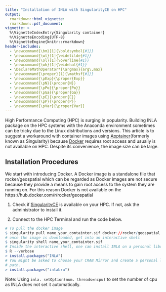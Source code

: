 ```yaml
---
title: "Installation of INLA with SingularityCE on HPC"
output:
  rmarkdown::html_vignette:
  rmarkdown::pdf_document:
vignette: >
  %\VignetteIndexEntry{Singularity container}
  %\VignetteEncoding{UTF-8}
  %\VignetteEngine{knitr::rmarkdown}
header-includes:
  - \newcommand{\bm}[1]{\boldsymbol{#1}}
  - \newcommand{\wt}[1]{\widetilde{#1}}
  - \newcommand{\ol}[1]{\overline{#1}}
  - \newcommand{\wh}[1]{\widehat{#1}}
  - \DeclareMathOperator*{\argmax}{arg\,max}
  - \newcommand{\proper}[1]{\mathsf{#1}}
  - \newcommand{\pExp}{\proper{Exp}}
  - \newcommand{\pN}{\proper{N}}
  - \newcommand{\pPo}{\proper{Po}}
  - \newcommand{\pGa}{\proper{Ga}}
  - \newcommand{\pE}{\proper{E}}
  - \newcommand{\pP}{\proper{P}}
  - \newcommand{\pVar}{\proper{Var}}
---
```

High Performance Computing (HPC) is surging in popularity. Building INLA package
on the HPC systems with the Anaconda environment sometimes can be tricky due to 
the Linux distributions and versions. This article is to suggest a workaround 
with container images using [Apptainer](https://apptainer.org/)(formerly known 
as Singularity) because [Docker](https://www.docker.com/) requires root access 
and usually is not available on HPC. Despite its convenience, the image size can
be large. 

## Installation Procedures 
We start with introducing Docker. A Docker image is a standalone file that  
rocker/geospatial
which can be regarded as 
Docker images are not secure because they provide a means to gain root access to the system they are running on. For this reason Docker is not available on the 
https://hub.docker.com/r/rocker/geospatial

1. Check if [SingularityCE](https://github.com/sylabs/singularity/blob/main/INSTALL.md)
   is available on your HPC. If not, ask the administrator to install it. 
   
2. Connect to the HPC Terminal and run the code below. 

```r
# To pull the docker image 
$ singularity pull name_your_containter.sif docker://rocker/geospatial:latest
# once the image is downloaded, get into an interactive shell 
$ singularity shell name_your_containter.sif
# Inside the interactive shell, one can install INLA on a personal library
$ R --verbose 
> install.packages("INLA") 
# You might be asked to choose your CRAN Mirror and create a personal library 
# path.
> install.packages("inlabru") 
```
Note: Using `inla. setOption(num. threads=ncpu)` to set the number of cpu as 
INLA does not set it automatically. 

